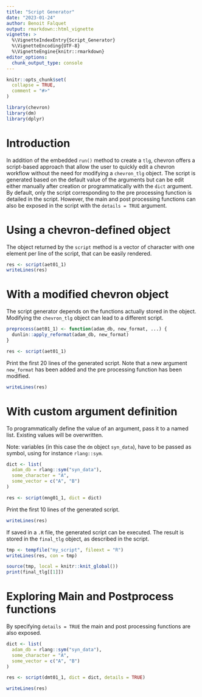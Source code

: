 ```yaml
---
title: "Script Generator"
date: "2023-01-24"
author: Benoit Falquet
output: rmarkdown::html_vignette
vignette: >
  %\VignetteIndexEntry{Script_Generator}
  %\VignetteEncoding{UTF-8}
  %\VignetteEngine{knitr::rmarkdown}
editor_options:
  chunk_output_type: console
---
```


```r
knitr::opts_chunk$set(
  collapse = TRUE,
  comment = "#>"
)

library(chevron)
library(dm)
library(dplyr)
```

# Introduction

In addition of the embedded `run()` method to create a `tlg`, chevron offers a script-based approach that allow the user to quickly edit a chevron workflow without the need for modifying a `chevron_tlg` object. The script is generated based on the default value of the arguments but can be edit either manually after creation or programmatically with the `dict` argument. By default, only the script corresponding to the pre processing function is detailed in the script. However, the main and post processing functions can also be exposed in the script with the `details = TRUE` argument.


# Using a chevron-defined object
The object returned by the `script` method is a vector of character with one element per line of the script, that can be easily rendered.
```r
res <- script(aet01_1)
writeLines(res)
```


# With a modified chevron object

The script generator depends on the functions actually stored in the object. Modifying the `chevron_tlg` object can lead to a different script.
```r
preprocess(aet01_1) <- function(adam_db, new_format, ...) {
  dunlin::apply_reformat(adam_db, new_format)
}

res <- script(aet01_1)
```

Print the first 20 lines of the generated script. Note that a new argument `new_format` has been added and the pre processing function has been modified.
```r
writeLines(res)
```

# With custom argument definition

To programmatically define the value of an argument, pass it to a named list. Existing values will be overwritten.

Note: variables (in this case the `dm` object `syn_data`), have to be passed as symbol, using for instance `rlang::sym`.

```r
dict <- list(
  adam_db = rlang::sym("syn_data"),
  some_character = "A",
  some_vector = c("A", "B")
)

res <- script(mng01_1, dict = dict)
```

Print the first 10 lines of the generated script.
```r
writeLines(res)
```

If saved in a `.R` file, the generated script can be executed. The result is stored in the `final_tlg` object, as described in the script.
```r
tmp <- tempfile("my_script", fileext = "R")
writeLines(res, con = tmp)

source(tmp, local = knitr::knit_global())
print(final_tlg[[1]])
```

# Exploring Main and Postprocess functions

By specifying `details = TRUE` the main and post processing functions are also exposed.

```r
dict <- list(
  adam_db = rlang::sym("syn_data"),
  some_character = "A",
  some_vector = c("A", "B")
)

res <- script(dmt01_1, dict = dict, details = TRUE)
```

```r
writeLines(res)
```


